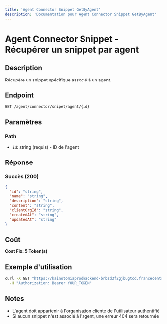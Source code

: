 ```yaml
---
title: 'Agent Connector Snippet GetByAgent'
description: 'Documentation pour Agent Connector Snippet GetByAgent'
---
```


# Agent Connector Snippet - Récupérer un snippet par agent

## Description
Récupère un snippet spécifique associé à un agent.

## Endpoint
```
GET /agent/connector/snipet/agent/{id}
```

## Paramètres

### Path
- `id`: string (requis) - ID de l'agent

## Réponse

### Succès (200)
```json
{
  "id": "string",
  "name": "string",
  "description": "string",
  "content": "string",
  "clientOrgId": "string",
  "createdAt": "string",
  "updatedAt": "string"
}
```

## Coût
**Cost Fix: 5 Token(s)**

## Exemple d'utilisation

```bash
curl -X GET "https://kainotomiaprodbackend-brbzd3f2gjbugtcd.francecentral-01.azurewebsites.net/agent/connector/snipet/agent/agent-id-123" \
  -H "Authorization: Bearer YOUR_TOKEN"
```

## Notes
- L'agent doit appartenir à l'organisation cliente de l'utilisateur authentifié
- Si aucun snippet n'est associé à l'agent, une erreur 404 sera retournée 
